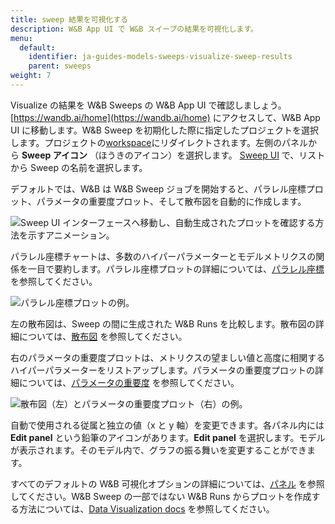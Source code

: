 ---
title: sweep 結果を可視化する
description: W&B App UI で W&B スイープの結果を可視化します。
menu:
  default:
    identifier: ja-guides-models-sweeps-visualize-sweep-results
    parent: sweeps
weight: 7
---

Visualize の結果を W&B Sweeps の W&B App UI で確認しましょう。[https://wandb.ai/home](https://wandb.ai/home) にアクセスして、W&B App UI に移動します。W&B Sweep を初期化した際に指定したプロジェクトを選択します。プロジェクトの[workspace](/ja/guides/models/track/workspaces)にリダイレクトされます。左側のパネルから **Sweep アイコン** （ほうきのアイコン）を選択します。 [Sweep UI](/ja/./visualize-sweep-results) で、リストから Sweep の名前を選択します。

デフォルトでは、W&B は W&B Sweep ジョブを開始すると、パラレル座標プロット、パラメータの重要度プロット、そして散布図を自動的に作成します。

<Frame>
    <img src="/images/sweeps/navigation_sweeps_ui.gif" alt="Sweep UI インターフェースへ移動し、自動生成されたプロットを確認する方法を示すアニメーション。"  />
</Frame>

パラレル座標チャートは、多数のハイパーパラメーターとモデルメトリクスの関係を一目で要約します。パラレル座標プロットの詳細については、[パラレル座標](/ja/guides/models/app/features/panels/parallel-coordinates) を参照してください。

<Frame>
    <img src="/images/sweeps/example_parallel_coordiantes_plot.png" alt="パラレル座標プロットの例。"  />
</Frame>

左の散布図は、Sweep の間に生成された W&B Runs を比較します。散布図の詳細については、[散布図](/ja/guides/models/app/features/panels/scatter-plot) を参照してください。

右のパラメータの重要度プロットは、メトリクスの望ましい値と高度に相関するハイパーパラメーターをリストアップします。パラメータの重要度プロットの詳細については、[パラメータの重要度](/ja/guides/models/app/features/panels/parameter-importance) を参照してください。

<Frame>
    <img src="/images/sweeps/scatter_and_parameter_importance.png" alt="散布図（左）とパラメータの重要度プロット（右）の例。"  />
</Frame>

自動で使用される従属と独立の値（x と y 軸）を変更できます。各パネル内には **Edit panel** という鉛筆のアイコンがあります。**Edit panel** を選択します。モデルが表示されます。そのモデル内で、グラフの振る舞いを変更することができます。

すべてのデフォルトの W&B 可視化オプションの詳細については、[パネル](/ja/guides/models/app/features/panels/) を参照してください。W&B Sweep の一部ではない W&B Runs からプロットを作成する方法については、[Data Visualization docs](/ja/guides/models/tables/) を参照してください。
